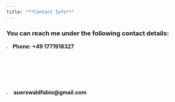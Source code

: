 ```yaml
---
title: "**Contact Info**"
---
```

<style>
a:link {
  color: darkblue;
  background-color: transparent;
  text-decoration: none;
}

a:visited {
  color: pink;
  background-color: transparent;
  text-decoration: none;
}

a:hover {
  color: red;
  background-color: transparent;
  text-decoration: underline;
}

a:active {
  color: yellow;
  background-color: transparent;
  text-decoration: underline;
}
</style>


### You can reach me under the following contact details: 

<img src="/Users/Fabio/Desktop/GitHub/Fabio-Auerswald.github.io/mobile.png" style="" alt="mobile-pictogram"
	title="" width="2.5%" /> **Phone: +49 1771918327**
<br/>

<img src="/Users/Fabio/Desktop/GitHub/Fabio-Auerswald.github.io/mail.png" style="" alt="mail-pictogram"
	title="" width="3%" /> **auerswaldfabio@gmail.com**

